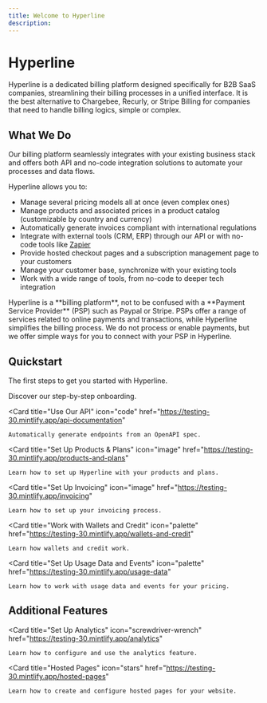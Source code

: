 ```yaml
---
title: Welcome to Hyperline
description: 
---
```


# Hyperline

Hyperline is a dedicated billing platform designed specifically for B2B SaaS companies, streamlining their billing processes in a unified interface. It is the best alternative to Chargebee, Recurly, or Stripe Billing for companies that need to handle billing logics, simple or complex.

## What We Do

Our billing platform seamlessly integrates with your existing business stack and offers both API and no-code integration solutions to automate your processes and data flows.

Hyperline allows you to:

- Manage several pricing models all at once (even complex ones)
- Manage products and associated prices in a product catalog (customizable by country and currency)
- Automatically generate invoices compliant with international regulations
- Integrate with external tools (CRM, ERP) through our API or with no-code tools like [Zapier](https://doc.hyperline.co/docs/zapier)
- Provide hosted checkout pages and a subscription management page to your customers
- Manage your customer base, synchronize with your existing tools
- Work with a wide range of tools, from no-code to deeper tech integration

<warning>
Hyperline is a **billing platform**, not to be confused with a **Payment Service Provider** (PSP) such as Paypal or Stripe. PSPs offer a range of services related to online payments and transactions, while Hyperline simplifies the billing process. We do not process or enable payments, but we offer simple ways for you to connect with your PSP in Hyperline.
</warning>

## Quickstart

The first steps to get you started with Hyperline.

<CardGroup cols={2}>
  <Card
    title="Our Onboarding Process"
    icon="pen-to-square"
    href="https://testing-30.mintlify.app/onboarding-process"
  >
    Discover our step-by-step onboarding.
  </Card>

  <Card
    title="Use Our API"
    icon="code"
    href="https://testing-30.mintlify.app/api-documentation"
  >
    Automatically generate endpoints from an OpenAPI spec.
  </Card>

  <Card
    title="Set Up Products & Plans"
    icon="image"
    href="https://testing-30.mintlify.app/products-and-plans"
  >
    Learn how to set up Hyperline with your products and plans.
  </Card>

  <Card
    title="Set Up Invoicing"
    icon="image"
    href="https://testing-30.mintlify.app/invoicing"
  >
    Learn how to set up your invoicing process.
  </Card>

  <Card
    title="Work with Wallets and Credit"
    icon="palette"
    href="https://testing-30.mintlify.app/wallets-and-credit"
  >
    Learn how wallets and credit work.
  </Card>

  <Card
    title="Set Up Usage Data and Events"
    icon="palette"
    href="https://testing-30.mintlify.app/usage-data"
  >
    Learn how to work with usage data and events for your pricing.
  </Card>
</CardGroup>

## Additional Features

<CardGroup cols={2}>

  <Card
    title="Set Up Analytics"
    icon="screwdriver-wrench"
    href="https://testing-30.mintlify.app/analytics"
  >
    Learn how to configure and use the analytics feature.
  </Card>

  <Card
    title="Hosted Pages"
    icon="stars"
    href="https://testing-30.mintlify.app/hosted-pages"
  >
    Learn how to create and configure hosted pages for your website.
  </Card>
</CardGroup>
